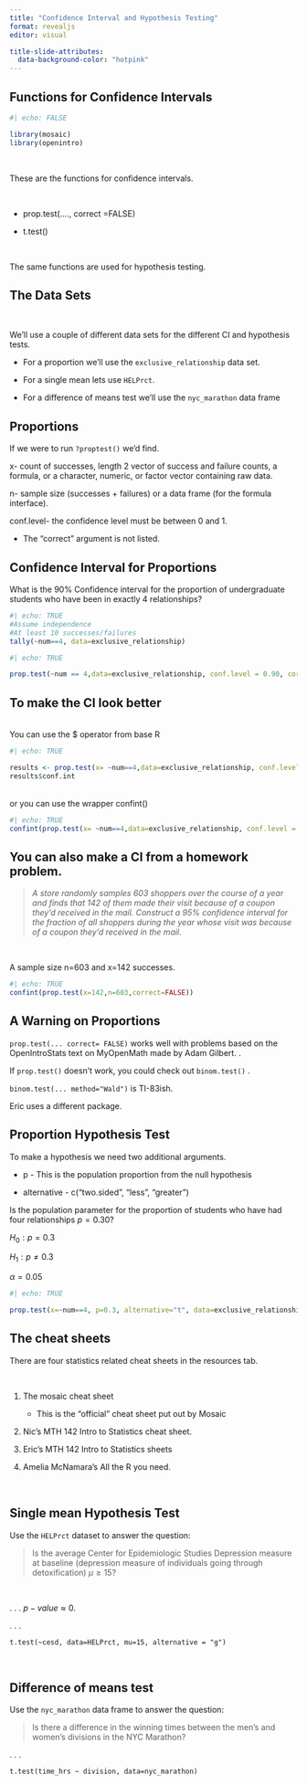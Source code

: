 ```yaml
---
title: "Confidence Interval and Hypothesis Testing"
format: revealjs
editor: visual

title-slide-attributes:
  data-background-color: "hotpink"
---
```


## Functions for Confidence Intervals

```r

#| echo: FALSE

library(mosaic)
library(openintro)
```

<br>

These are the functions for confidence intervals.

<br>

-   prop.test(...., correct =FALSE)

-   t.test()

<br>

The same functions are used for hypothesis testing.

## The Data Sets

<br>

We'll use a couple of different data sets for the different CI and hypothesis tests.

-   For a proportion we'll use the `exclusive_relationship` data set.

-   For a single mean lets use `HELPrct`.

-   For a difference of means test we'll use the `nyc_marathon` data frame

## Proportions

If we were to run `?proptest()` we'd find.

x- count of successes, length 2 vector of success and failure counts, a formula, or a character, numeric, or factor vector containing raw data.

n- sample size (successes + failures) or a data frame (for the formula interface).

conf.level- the confidence level must be between 0 and 1.

::: incremental
-   The "correct" argument is not listed.
:::

## Confidence Interval for Proportions

What is the 90% Confidence interval for the proportion of undergraduate students who have been in exactly 4 relationships?

```r
#| echo: TRUE
#Assume independence
#At least 10 successes/failures
tally(~num==4, data=exclusive_relationship)
```

```r
#| echo: TRUE

prop.test(~num == 4,data=exclusive_relationship, conf.level = 0.90, correct=FALSE)

```

## To make the CI look better

<br> You can use the \$ operator from base R<br>

```r
#| echo: TRUE

results <- prop.test(x= ~num==4,data=exclusive_relationship, conf.level = 0.90, correct=FALSE)
results$conf.int
```

<br> or you can use the wrapper confint() <br>

```r
#| echo: TRUE
confint(prop.test(x= ~num==4,data=exclusive_relationship, conf.level = 0.90))
```

## You can also make a CI from a homework problem. {.smaller}

> *A store randomly samples 603 shoppers over the course of a year and finds that 142 of them made their visit because of a coupon they'd received in the mail. Construct a 95% confidence interval for the fraction of all shoppers during the year whose visit was because of a coupon they'd received in the mail.*

<br>

A sample size n=603 and x=142 successes.

```r
#| echo: TRUE
confint(prop.test(x=142,n=603,correct=FALSE))

```

## A Warning on Proportions

`prop.test(... correct= FALSE)` works well with problems based on the OpenIntroStats text on MyOpenMath made by Adam Gilbert. \n.

If `prop.test()` doesn't work, you could check out `binom.test()` \n.

`binom.test(... method="Wald")` is TI-83ish. \n

Eric uses a different package.

## Proportion Hypothesis Test {.smaller}

To make a hypothesis we need two additional arguments. <br>

-   p - This is the population proportion from the null hypothesis

-   alternative - c("two.sided", "less", "greater")

Is the population parameter for the proportion of students who have had four relationships $p=0.30$?

$H_0: p= 0.3$

$H_1: p\ne 0.3$

$\alpha=0.05$

```r
#| echo: TRUE

prop.test(x=~num==4, p=0.3, alternative="t", data=exclusive_relationship, conf.level = 0.90, correct=FALSE)

```

## The cheat sheets

There are four statistics related cheat sheets in the resources tab.

<br>

1.  The mosaic cheat sheet

    -   This is the "official" cheat sheet put out by Mosaic

2.  Nic's MTH 142 Intro to Statistics cheat sheet.

3.  Eric's MTH 142 Intro to Statistics sheets

4.  Amelia McNamara's All the R you need. 

<br>

## Single mean Hypothesis Test

Use the `HELPrct` dataset to answer the question:

> Is the average Center for Epidemiologic Studies Depression measure at baseline (depression measure of individuals going through detoxification) $\mu \ge 15$?

<br>

. . . 
$p-value \approx 0$.

. . . 

`t.test(~cesd, data=HELPrct, mu=15, alternative = "g")`


<br>

## Difference of means test

Use the `nyc_marathon` data frame to answer the question:

> Is there a difference in the winning times between the men's and women's divisions in the NYC Marathon?

. . . 

`t.test(time_hrs ~ division, data=nyc_marathon)`

